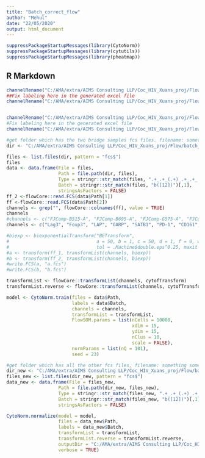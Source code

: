 ---
title: "Batch_correct_flow"
author: "Mehul"
date: "22/05/2020"
output: html_document
---

```{r setup, include=FALSE}
suppressPackageStartupMessages(library(CytoNorm))
suppressPackageStartupMessages(library(cytutils))
suppressPackageStartupMessages(library(pheatmap))

```

## R Markdown

```{r, Rename channels between batches}

channelRename("C:/AMA/extra/AIMS Consulting LLP/Coc_HIV_Xuans_proj/Flow/batch_corrected/Tr1/CD4/")
##Fix labeling here in the generated excel file
channelRename("C:/AMA/extra/AIMS Consulting LLP/Coc_HIV_Xuans_proj/Flow/batch_corrected/IRF_STAT/CD4/")


channelRename("C:/AMA/extra/AIMS Consulting LLP/Coc_HIV_Xuans_proj/Flow/batch_corrected/Blimp_TIM")
#Fix labeling here in the generated excel file
channelRename("C:/AMA/extra/AIMS Consulting LLP/Coc_HIV_Xuans_proj/Flow/Test_files")
```


```{r, Run from new folder created after renaming}

#get folder which has the two bridge samples fcs files. filename: something something _b1.fcs or _b2.fcs
dir <- "C:/AMA/extra/AIMS Consulting LLP/Coc_HIV_Xuans_proj/Flow/batch_corrected/Tr1/CD4/control_samples/channel_rename/"

files <- list.files(dir, pattern = "fcs$")
files
data <- data.frame(File = files,
                   Path = file.path(dir, files),
                   Type = stringr::str_match(files, ".+_.+_(.+)_.+_.+_.+_")[,2],
                   Batch = stringr::str_match(files, "b([12])")[,1],
                   stringsAsFactors = FALSE)
ff_2 <-flowCore::read.FCS(data$Path[1])
ff <-flowCore::read.FCS(data$Path[2])
channels <- grep("", flowCore::colnames(ff), value = TRUE)
channels
#channels <- c("FJComp-B515-A", "FJComp-B695-A", "FJComp-G575-A", "FJComp-G610-A", "FJComp-G780-A", "FJComp-R670-A", "FJComp-R730-A", "FJComp-R780-A", "FJComp-UV379-A", "FJComp-UV740-A", "FJComp-V450-A", "FJComp-V525-A", "FJComp-V610-A", "FJComp-V670-A", "FJComp-V710-A", "FJComp-V780-A")
channels <- c("Lag3", "Foxp3", "LAP", "GARP", "SATB1", "PD-1", "CD161", "CD25", "CD49B", "CD45RA", "CD39", "CD127")

#biexp <- biexponentialTransform("BETransform", 
#                                a = 50, b = 1, c = 50, d = 1, f = 0, w = 0, 
#                                tol = .Machine$double.eps^0.25, maxit = as.integer(5000))
#a <- transform(ff_1, transformList(channels, biexp))
#b <- transform(ff_2, transformList(channels, biexp))
#write.FCS(a, "a.fcs")
#write.FCS(b, "b.fcs")

transformList <- flowCore::transformList(channels, cytofTransform)
transformList.reverse <- flowCore::transformList(channels, cytofTransform.reverse)

model <- CytoNorm.train(files = data$Path,
                        labels = data$Batch,
                        channels = channels,
                        transformList = transformList,
                        FlowSOM.params = list(nCells = 10000,
                                              xdim = 15,
                                              ydim = 15,
                                              nClus = 10,
                                              scale = FALSE),
                        normParams = list(nQ = 101),
                        seed = 23)

#get folder which has all the other fcs files, filename: something something _b1.fcs or _b2.fcs
dir_new <- "C:/AMA/extra/AIMS Consulting LLP/Coc_HIV_Xuans_proj/Flow/batch_corrected/Tr1/CD4/channel_rename"
files_new <- list.files(dir_new, pattern = "fcs$")
data_new <- data.frame(File = files_new,
                   Path = file.path(dir_new, files_new),
                   Type = stringr::str_match(files_new, ".+_.+_(.+)_.+_.+_.+_")[,2],
                   Batch = stringr::str_match(files_new, "b([12])")[,1],
                   stringsAsFactors = FALSE)

CytoNorm.normalize(model = model,
                   files = data_new$Path,
                   labels = data_new$Batch,
                   transformList = transformList,
                   transformList.reverse = transformList.reverse,
                   outputDir = "C:/AMA/extra/AIMS Consulting LLP/Coc_HIV_Xuans_proj/Flow/batch_corrected/Tr1/CD4/batch",
                   verbose = TRUE)

```


